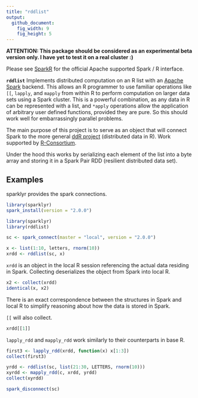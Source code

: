 ```yaml
---
title: "rddlist"
output:
  github_document:
    fig_width: 9
    fig_height: 5
---
```


__ATTENTION: This package should be considered as an experimental beta
version only. I have yet to test it on a real cluster :)__

Please see [SparkR](https://spark.apache.org/docs/latest/sparkr.html) for
the official Apache supported Spark / R interface.

__`rddlist`__ Implements distributed computation on an R list with an [Apache
Spark](http://spark.apache.org/) backend.  This allows an R programmer to
use familiar operations like `[[`, `lapply`, and `mapply` from within R to
perform computation on larger data sets using a Spark cluster. This is a
powerful combination, as any data in R can be represented with a list, and
`*apply` operations allow the application of arbitrary user defined
functions, provided they are pure. So this should work well for
embarrassingly parallel problems.

The main purpose of this project is to serve as an object that will connect
Spark to the more general [ddR project](https://github.com/vertica/ddR)
(distributed data in R).  Work supported by
[R-Consortium](https://www.r-consortium.org/projects).

Under the hood this works by serializing each element of the list into a
byte array and storing it in a Spark Pair RDD (resilient distributed data
set).

## Examples

sparklyr provides the spark connections.

```r
library(sparklyr)
spark_install(version = "2.0.0")
```

```r
library(sparklyr)
library(rddlist)

sc <- spark_connect(master = "local", version = "2.0.0")

x <- list(1:10, letters, rnorm(10))
xrdd <- rddlist(sc, x)
```

`xrdd` is an object in the local R session referencing the actual data
residing in Spark. 
Collecting deserializes the object from Spark into local R.

```r
x2 <- collect(xrdd)
identical(x, x2)
```

There is an exact correspondence between the structures
in Spark and local R to simplify reasoning about how the data is stored in
Spark.

`[[` will also collect.

```r
xrdd[[1]]
```

`lapply_rdd` and `mapply_rdd` work similarly to their counterparts in base R.

```r
first3 <- lapply_rdd(xrdd, function(x) x[1:3])
collect(first3)
```

```r
yrdd <- rddlist(sc, list(21:30, LETTERS, rnorm(10)))
xyrdd <- mapply_rdd(c, xrdd, yrdd)
collect(xyrdd)
```

```r
spark_disconnect(sc)
```